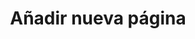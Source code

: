 ---
title: Añadir nueva página
description: En el caso de querer añadir una nueva página en el Front End debes seguir los siguientes pasos detenidamente
---